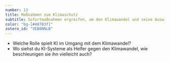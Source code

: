 ```yaml
---
number: 13
title: Maßnahmen zum Klimaschutz
subtitle: Sofortmaßnahmen ergreifen, um den Klimawandel und seine Auswirkungen zu bekämpfen.
color: "bg-[#48783f]"
zotero_id: "VEB8NNLB"
---
```


- Welche Rolle spielt KI im Umgang mit dem Klimawandel?
- Wo siehst du KI-Systeme als Helfer gegen den Klimawandel, wie beschleunigen sie ihn vielleicht auch?
